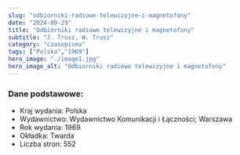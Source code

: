 ```yaml
---
slug: "odbiorniki-radiowe-telewizyjne-i-magnetofony"
date: "2024-09-29"
title: "Odbiorniki radiowe telewizyjne i magnetofony"
subtitle: "J. Trusz, W. Trusz"
category: "czasopisma"
tags: ["Polska","1969"]
hero_image: "./image1.jpg"
hero_image_alt: "Odbiorniki radiowe telewizyjne i magnetofony"
---
```


### Dane podstawowe:

- Kraj wydania: Polska
- Wydawnictwo: Wydawnictwo Komunikacji i Łączności; Warszawa
- Rok wydania: 1969
- Okładka: Twarda
- Liczba stron: 552
